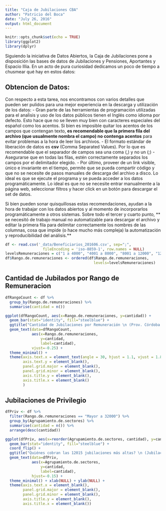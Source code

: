 ```yaml
---
title: "Caja de Jubilaciones CBA"
author: "Patricio del Boca"
date: "July 26, 2016"
output: html_document
---
```


```r
knitr::opts_chunk$set(echo = TRUE)
library(ggplot2)
library(dplyr)
```
Siguiendo la iniciativa de Datos Abiertos, la Caja de Jubilaciones pone a disposición las bases de datos de Jubilaciones y Pensiones, Aportantes y Espacio Illia. En un acto de pura curiosidad dedicamos un poco de tiempo a chusmear qué hay en estos datos:

## Obtencion de Datos:

Con respecto a esta tarea, nos encontramos con varios detalles que pueden ser pulidos para una mejor experiencia en la descarga y utilización de los datos:
 - Gran parte de las herramientas de programación utilizadas para el anaĺisis y uso de los datos públicos tienen el Inglés como idioma por defecto. Esto hace que no se lleven muy bien con caracteres especiales del español como los acentos. Si bien es imposible quitar los acentos de los campos que contengan texto, **es recomendable que la primera fila del archivo (que usualmente nombra el campo) no contenga acentos** para evitar problemas a la hora de leer los archivos.
 - El formato estándar de liberación de datos es **csv** (Comma Separated Values). Por lo que es recomendable que el separador de campos sea una coma (,) y no un (;)
 - Asegurarse que en todas las filas, estén correctamente separados los campos por el delimitador elegido.
 - Por último, proveer de un link visible, único e invariante en el tiempo, permite que se pueda compartir código y que no se necesite de pasos manuales de descarga del archivo a disco. Lo ideal es que se ejecute el programa y se pueda acceder a los datos programáticamente. Lo ideal es que no se necesite entrar manualmente a la página web, seleccionar filtros y hacer click en un botón para descargar el set de datos.
 
Si bien pueden sonar quisquillosas estas recomendaciones, ayudan a la hora de trabajar con los datos abiertos y al momento de incorporarlos programáticamente a otros sistemas. Sobre todo el tercer y cuarto punto, ** se necesitó de trabajo manual no automatizable para descargar el archivo y editar la primera fila para delimitar correctamente los nombres de las columnas, cosa que impide (o hace mucho más compleja) la automatización y reproducibilidad del análisis.**
```r
df <- read.csv('_data/Beneficiarios_201606.csv', sep=";",
                 fileEncoding = 'iso-8859-1', row.names = NULL)
levelsRemuneraciones = c("1 a 4000", "4001 a 8000", "8001 a 12000", "12001 a 16000", "16001 a 20000", "20001 a 24000", "24001 a 28000", "28001 a 32000", "Mayor a 32000")
df$Rango.de.remuneraciones <- ordered(df$Rango.de.remuneraciones,
                                        levels=levelsRemuneraciones)
```

## Cantidad de Jubilados por Rango de Remuneracion

```r
dfRangoCount <- df %>% 
  group_by(Rango.de.remuneraciones) %>% 
  summarise(cantidad = n())

ggplot(dfRangoCount, aes(x=Rango.de.remuneraciones, y=cantidad)) +
  geom_bar(stat="identity", fill="steelblue") +
  ggtitle("Cantidad de Jubilaciones por Remuneración \n (Prov. Córdoba - Junio 2016)") +
  geom_text(data=dfRangoCount,
            aes(x=Rango.de.remuneraciones,
                y=cantidad,
                label=cantidad),
            vjust=-0.25) +
  theme_minimal() + 
  theme(axis.text.x = element_text(angle = 30, hjust = 1.1, vjust = 1.8),
        axis.text.y = element_blank(),
        panel.grid.major = element_blank(),
        panel.grid.minor = element_blank(),
        axis.title.y = element_blank(),
        axis.title.x = element_blank()
        )
```

## Jubilaciones de Privilegio
```r
dfPriv <- df %>% 
  filter(Rango.de.remuneraciones == "Mayor a 32000") %>% 
  group_by(Agrupamiento.de.sectores) %>% 
  summarise(cantidad = n()) %>% 
  arrange(desc(cantidad))

ggplot(dfPriv, aes(x=reorder(Agrupamiento.de.sectores, cantidad), y=cantidad)) + 
  geom_bar(stat="identity", fill="steelblue") + 
  coord_flip() + 
  ggtitle("Quiénes cobran las 12015 jubilaciones más altas? \n (Jubilaciones > $32000 - Prov Córdoba - Junio 2016)") +
  geom_text(data=dfPriv,
            aes(x=Agrupamiento.de.sectores,
                y=cantidad,
                label=cantidad),
            hjust=-0.15) +
  theme_minimal() + xlab(NULL) + ylab(NULL) + 
  theme(axis.text.x = element_blank(),
        panel.grid.major = element_blank(),
        panel.grid.minor = element_blank(),
        axis.title.y = element_blank(),
        axis.title.x = element_blank())
```

